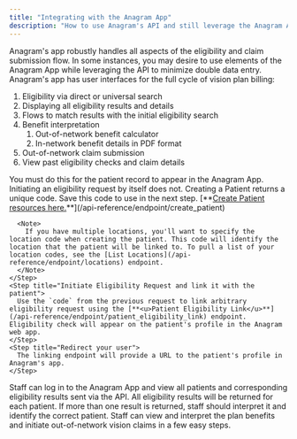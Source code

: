 ```yaml
---
title: "Integrating with the Anagram App"
description: "How to use Anagram's API and still leverage the Anagram App"
---
```


Anagram's app robustly handles all aspects of the eligibility and claim submission flow. In some instances, you may desire to use elements of the Anagram App while leveraging the API to minimize double data entry. Anagram's app has user interfaces for the full cycle of vision plan billing:

1. Eligibility via direct or universal search
2. Displaying all eligibility results and details
3. Flows to match results with the initial eligibility search
4. Benefit interpretation
   1. Out-of-network benefit calculator
   2. In-network benefit details in PDF format
5. Out-of-network claim submission
6. View past eligibility checks and claim details

<Card title="Pushing Patients to Anagram APP via API" icon="file-import">
  <Steps>
    <Step title="Create Patient">
      You must do this for the patient record to appear in the Anagram App. Initiating an eligibility request by itself does not. Creating a Patient returns a unique code. Save this code to use in the next step. [**<u>Create Patient resources here.</u>**](/api-reference/endpoint/create_patient)

      <Note>
        If you have multiple locations, you'll want to specify the location code when creating the patient. This code will identify the location that the patient will be linked to. To pull a list of your location codes, see the [List Locations](/api-reference/endpoint/locations) endpoint.
      </Note>
    </Step>
    <Step title="Initiate Eligibility Request and link it with the patient">
      Use the `code` from the previous request to link arbitrary eligibility request using the [**<u>Patient Eligibility Link</u>**](/api-reference/endpoint/patient_eligibility_link) endpoint. Eligibility check will appear on the patient's profile in the Anagram web app.
    </Step>
    <Step title="Redirect your user">
      The linking endpoint will provide a URL to the patient's profile in Anagram's app.
    </Step>
  </Steps>
</Card>

<Card title="Continue in the Anagram App" icon="laptop-binary">
  <Steps>
    <Step title="View Patients and Eligibiltiy Results">
      Staff can log in to the Anagram App and view all patients and corresponding eligibility results sent via the API.
    </Step>
    <Step title="Matching Eligibility Results">
      All eligibility results will be returned for each patient. If more than one result is returned, staff should interpret it and identify the correct patient.
    </Step>
    <Step title="Benefit Interpretation and Claim Submission">
      Staff can view and interpret the plan benefits and initiate out-of-network vision claims in a few easy steps.
    </Step>
  </Steps>
</Card>